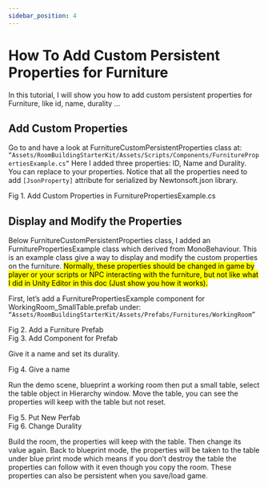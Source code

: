 ```yaml
---
sidebar_position: 4
---
```



# How To Add Custom Persistent Properties for Furniture

In this tutorial, I will show you how to add custom persistent properties for Furniture, like id, name, 
durality …


## Add Custom Properties

Go to and have a look at FurnitureCustomPersistentProperties class at:
``“Assets/RoomBuildingStarterKit/Assets/Scripts/Components/FurniturePropertiesExample.cs”``
Here I added three properties: ID, Name and Durality. You can replace to your properties. Notice that 
all the properties need to add `[JsonProperty]` attribute for serialized by Newtonsoft.json library.


<div style={{ display: 'flex', flexDirection: 'column', justifyContent: 'center', alignItems: 'center', }}>
    <CustomImage src="/img/room-building-starter-kit/How_To_Add_Custom_Persistent_Properties_for_Furniture_Page1_Image_0001.png" alt="1" width="600" style={{ margin: '10px 20px' }}/>
    <div style={{ fontSize: '12px', color: '#666', margin: '5px 0 0 0' }}>Fig 1. Add Custom Properties in FurniturePropertiesExample.cs</div>
</div>


## Display and Modify the Properties

Below FurnitureCustomPersistentProperties class, I added an FurniturePropertiesExample class which 
derived from MonoBehaviour. This is an example class give a way to display and modify the custom 
properties on the furniture. <mark>Normally, these properties should be changed in game by player or 
your scripts or NPC interacting with the furniture, but not like what I did in Unity Editor in this 
doc (Just show you how it works).</mark>

First, let’s add a FurniturePropertiesExample component for WorkingRoom_SmallTable.prefab under:
``“Assets/RoomBuildingStarterKit/Assets/Prefabs/Furnitures/WorkingRoom”``

<div style={{ display: 'flex', flexDirection: 'column', justifyContent: 'center', alignItems: 'center' }}>
    <CustomImage src="/img/room-building-starter-kit/How_To_Add_Custom_Persistent_Properties_for_Furniture_Page2_Image_0001.png" alt="3" width="600px" style={{ margin: '10px 20px' }}/>
    <div style={{ fontSize: '12px', color: '#666', margin: '5px 0px 20px 0px' }}>Fig 2. Add a Furniture Prefab</div>
</div>
<div style={{ display: 'flex', flexDirection: 'column', justifyContent: 'center', alignItems: 'center' }}>
    <CustomImage src="/img/room-building-starter-kit/How_To_Add_Custom_Persistent_Properties_for_Furniture_Page2_Image_0002.png" alt="3" width="600px" style={{ margin: '10px 20px' }}/>
    <div style={{ fontSize: '12px', color: '#666', margin: '5px 0px 20px 0px' }}>Fig 3. Add Component for Prefab</div>
</div>

Give it a name and set its durality.

<div style={{ display: 'flex', flexDirection: 'column', justifyContent: 'center', alignItems: 'center' }}>
    <CustomImage src="/img/room-building-starter-kit/How_To_Add_Custom_Persistent_Properties_for_Furniture_Page2_Image_0003.png" alt="3" width="600px" style={{ margin: '10px 20px' }}/>
    <div style={{ fontSize: '12px', color: '#666', margin: '5px 0px 20px 0px' }}>Fig 4. Give a name</div>
</div>

Run the demo scene, blueprint a working room then put a small table, select the table object in 
Hierarchy window. Move the table, you can see the properties will keep with the table but not reset.

<div style={{ display: 'flex', flexDirection: 'column', justifyContent: 'center', alignItems: 'center' }}>
    <CustomImage src="/img/room-building-starter-kit/How_To_Add_Custom_Persistent_Properties_for_Furniture_Page2_Image_0004.png" alt="3" width="900px" style={{ margin: '10px 20px' }}/>
    <div style={{ fontSize: '12px', color: '#666', margin: '5px 0px 20px 0px' }}>Fig 5. Put New Perfab</div>
</div>
<div style={{ display: 'flex', flexDirection: 'column', justifyContent: 'center', alignItems: 'center' }}>
    <CustomImage src="/img/room-building-starter-kit/How_To_Add_Custom_Persistent_Properties_for_Furniture_Page2_Image_0005.png" alt="3" width="900px" style={{ margin: '10px 20px' }}/>
    <div style={{ fontSize: '12px', color: '#666', margin: '5px 0px 20px 0px' }}>Fig 6. Change Durality</div>
</div>

Build the room, the properties will keep with the table. Then change its value again. Back to blueprint 
mode, the properties will be taken to the table under blue print mode which means if you don’t destroy 
the table the properties can follow with it even though you copy the room. These properties can also be 
persistent when you save/load game.
